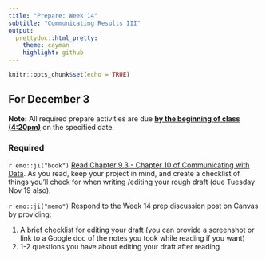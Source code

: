 ```yaml
---
title: "Prepare: Week 14"
subtitle: "Communicating Results III"
output: 
  prettydoc::html_pretty:
    theme: cayman
    highlight: github
---
```


```r
knitr::opts_chunk$set(echo = TRUE)
```


## For December 3

**Note:** All required prepare activities are due **<u>by the beginning of class (4:20pm)</u>** on the specified date.

### Required

`r emo::ji("book")` [Read Chapter 9.3 - Chapter 10 of Communicating with Data](https://apu.on.worldcat.org/oclc/1261275061). As you read, keep your project in mind, and create a checklist of things you'll check for when writing /editing your rough draft (due Tuesday Nov 19 also). 

`r emo::ji("memo")` Respond to the Week 14 prep discussion post on Canvas by providing:

1. A brief checklist for editing your draft (you can provide a screenshot or link to a Google doc of the notes you took while reading if you want)
2. 1-2 questions you have about editing your draft after reading






